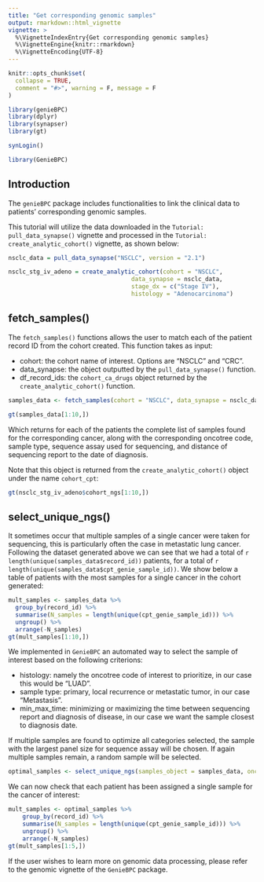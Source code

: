 ```yaml
---
title: "Get corresponding genomic samples"
output: rmarkdown::html_vignette
vignette: >
  %\VignetteIndexEntry{Get corresponding genomic samples}
  %\VignetteEngine{knitr::rmarkdown}
  %\VignetteEncoding{UTF-8}
---
```


```r
knitr::opts_chunk$set(
  collapse = TRUE,
  comment = "#>", warning = F, message = F
)

library(genieBPC)
library(dplyr)
library(synapser)
library(gt)

synLogin()
```

```r
library(GenieBPC)
```


## Introduction

The `genieBPC` package includes functionalities to link the clinical data to patients' corresponding genomic samples. 

This tutorial will utilize the data downloaded in the `Tutorial: pull_data_synapse()` vignette and processed in the `Tutorial: create_analytic_cohort()` vignette, as shown below:

```r
nsclc_data = pull_data_synapse("NSCLC", version = "2.1")

nsclc_stg_iv_adeno = create_analytic_cohort(cohort = "NSCLC",
                                   data_synapse = nsclc_data,
                                   stage_dx = c("Stage IV"),
                                   histology = "Adenocarcinoma")

```


## fetch_samples()

The `fetch_samples()` functions allows the user to match each of the patient record ID from the cohort created. This function takes as input:

- cohort: the cohort name of interest. Options are "NSCLC" and "CRC".
- data_synapse: the object outputted by the `pull_data_synapse()` function.
- df_record_ids: the `cohort_ca_drugs` object returned by the `create_analytic_cohort()` function.

```r
samples_data <- fetch_samples(cohort = "NSCLC", data_synapse = nsclc_data,df_record_ids = nsclc_stg_iv_adeno$cohort_ca_drugs)

gt(samples_data[1:10,])
```

Which returns for each of the patients the complete list of samples found for the corresponding cancer, along with the corresponding oncotree code, sample type, sequence assay used for sequencing, and distance of sequencing report to the date of diagnosis.

Note that this object is returned from the `create_analytic_cohort()` object under the name `cohort_cpt`:

```r
gt(nsclc_stg_iv_adeno$cohort_ngs[1:10,])
```


## select_unique_ngs()

It sometimes occur that multiple samples of a single cancer were taken for sequencing, this is particularly often the case in metastatic lung cancer. Following the dataset generated above we can see that we had a total of `r length(unique(samples_data$record_id))` patients, for a total of `r length(unique(samples_data$cpt_genie_sample_id))`. We show below a table of patients with the most samples for a single cancer in the cohort generated:

```r
mult_samples <- samples_data %>% 
  group_by(record_id) %>% 
  summarise(N_samples = length(unique(cpt_genie_sample_id))) %>% 
  ungroup() %>% 
  arrange(-N_samples)
gt(mult_samples[1:10,])
```

We implemented in `GenieBPC` an automated way to select the sample of interest based on the following criterions:

- histology: namely the oncotree code of interest to prioritize, in our case this would be "LUAD".
- sample type: primary, local recurrence or metastatic tumor, in our case "Metastasis".
- min_max_time: minimizing or maximizing the time between sequencing report and diagnosis of disease, in our case we want the sample closest to diagnosis date. 

If multiple samples are found to optimize all categories selected, the sample with the largest panel size for sequence assay will be chosen. If again multiple samples remain, a random sample will be selected.

```r
optimal_samples <- select_unique_ngs(samples_object = samples_data, oncotree_code = "LUAD",sample_type = "Metastasis",min_max_time = "min")
```


We can now check that each patient has been assigned a single sample for the cancer of interest:

```r
mult_samples <- optimal_samples %>% 
    group_by(record_id) %>% 
    summarise(N_samples = length(unique(cpt_genie_sample_id))) %>% 
    ungroup() %>% 
    arrange(-N_samples)
gt(mult_samples[1:5,])
```

If the user wishes to learn more on genomic data processing, please refer to the genomic vignette of the `GenieBPC` package. 
